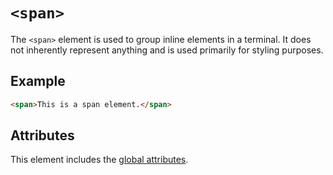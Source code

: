 # `<span>`

The `<span>` element is used to group inline elements in a terminal. It does not inherently represent anything and is used primarily for styling purposes.

## Example

```html
<span>This is a span element.</span>
```

## Attributes

This element includes the [global attributes](../globals.mdx).
